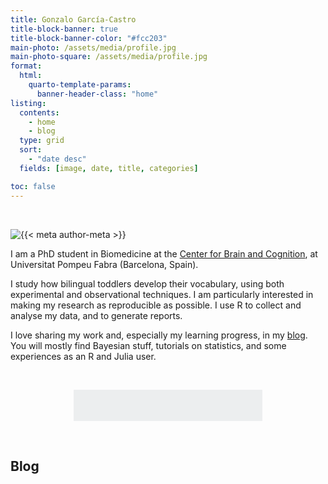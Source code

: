 ---
title: Gonzalo García-Castro
title-block-banner: true
title-block-banner-color: "#fcc203"
main-photo: /assets/media/profile.jpg
main-photo-square: /assets/media/profile.jpg
format:
  html:
    quarto-template-params:
      banner-header-class: "home"
listing:
  contents:
    - home
    - blog
  type: grid
  sort:
    - "date desc"
  fields: [image, date, title, categories]

toc: false
---

<br>

::: {.grid}

::: {.g-col-12 .g-col-sm-4}

```{=html}
<div class="grid" style="--bs-columns: 5; row-gap: 0;">
  <div class="g-col-1 g-col-sm-0"></div>
  <div class="g-col-3 g-col-sm-5">
    <picture>
      <source media="(max-width: 576px)" srcset="{{< meta main-photo-square >}}">
      <source media="(min-width: 576px)" srcset="{{< meta main-photo >}}">
      <img class="img-fluid" src="{{< meta main-photo >}}" alt="{{< meta author-meta >}}">
    </picture>
  </div>
  <div class="g-col-1 g-col-sm-0"></div>
</div>
```

:::

::: {.g-col-12 .g-col-sm-8}

I am a PhD student in Biomedicine at the [Center for Brain and Cognition](https://www.upf.edu/web/cbc), at Universitat Pompeu Fabra (Barcelona, Spain).

I study how bilingual toddlers develop their vocabulary, using both experimental and observational techniques. I am particularly interested in making my research as reproducible as possible. I use R to collect and analyse my data, and to generate reports.

I love sharing my work and, especially my learning progress, in my [blog](blog.qmd). You will mostly find Bayesian stuff, tutorials on statistics, and some experiences as an R and Julia user.

:::

:::

<br>

:::{.column-body-outset}

```{=html}

<link rel="stylesheet" href="https://cdn.jsdelivr.net/gh/jpswalsh/academicons@1/css/academicons.min.css">

<div class="grid-container" style="align-items: center; margin-left: 20%; margin-right: 20%; padding: 5%; background: #eceeef; align-items: center">


<div class="grid" style="--bs-rows: 2; --bs-columns: 5; gap: 10px;">

  <a href="https://twitter.com/gongcastro" style="color:black;"> 
    <i class="fa-brands fa-twitter fa-3x"></i>
  </a>
  
  <a href="https://fediscience.org/@gongcastro" style="color:black;"> 
    <i class="fa-brands fa-mastodon fa-3x"></i>
  </a>
  
  <a href="https://github.com/gongcastro" style="color:black;"> 
    <i class="fa-brands fa-github fa-3x"></i>
  </a>
  
  <a href="https://gitlab.com/gongcastro" style="color:black;"> 
    <i class="fa-brands fa-gitlab fa-3x"></i>
  </a>
  
  <a href="https://scholar.google.com/citations?user=fHetiuQAAAAJ&hl=en" style="color:black;"> 
    <i class="ai ai-google-scholar ai-3x"></i>
  </a>
  
  <a href="https://osf.io/w465d" style="color:black;"> 
    <i class="ai ai-osf ai-3x"></i>
  </a>
  
  <a href="https://orcid.org/0000-0002-8553-4209" style="color:black;"> 
    <i class="ai ai-orcid ai-3x"></i>
  </a>
  
  <a href="https://stackoverflow.com/users/14847054/gonzalo-garc%c3%ada-castro" style="color:black;"> 
    <i class="ai ai-stackoverflow ai-3x"></i>
  </a>
  
  <a href="https://stackoverflow.com/users/14847054/gonzalo-garc%c3%ada-castro" style="color:black;"> 
    <i class="fa-brands fa-linkedin fa-3x"></i>
  </a>
  
  <a href="https://www.researchgate.net/profile/Gonzalo-Garcia-Castro" style="color:black;"> 
    <i class="ai ai-researchgate ai-3x"></i>
  </a>

</div>

</div>
```

:::

<br>

## Blog
